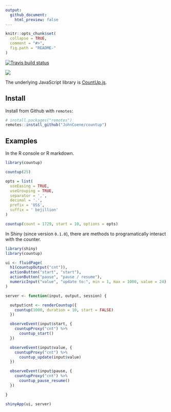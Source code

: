 ```yaml
---
output: 
  github_document:
    html_preview: false
---
```


```r
knitr::opts_chunk$set(
  collapse = TRUE,
  comment = "#>",
  fig.path = "README-"
)
```

<!-- badges: start -->
[![Travis build status](https://travis-ci.org/JohnCoene/countup.svg?branch=master)](https://travis-ci.org/JohnCoene/countup)
<!-- badges: end -->

![](./man/figures/logo.png)

The underlying JavaScript library is [CountUp.js](https://github.com/inorganik/CountUp.js).

## Install

Install from Github with `remotes`:

```r
# install.packages("remotes")
remotes::install_github("JohnCoene/countup")
```

## Examples

In the R console or R markdown.

```r
library(countup)

countup(25)

opts = list(
  useEasing = TRUE, 
  useGrouping = TRUE, 
  separator = ',', 
  decimal = '.', 
  prefix = 'US$', 
  suffix = ' bejillion' 
)

countup(count = 1729, start = 10, options = opts)
```

In Shiny (since version `0.1.0`), there are methods to programatically interact with the counter.

```r
library(shiny)
library(countup)

ui <- fluidPage(
  h1(countupOutput("cnt")),
  actionButton("start", "start"),
  actionButton("pause", "pause / resume"),
  numericInput("value", "update to:", min = 1, max = 1000, value = 24)
)

server <- function(input, output, session) {

  output$cnt <- renderCountup({
    countup(1000, duration = 10, start = FALSE)
  })

  observeEvent(input$start, {
    countupProxy("cnt") %>% 
      countup_start()
  })

  observeEvent(input$value, {
    countupProxy("cnt") %>% 
      countup_update(input$value)
  })

  observeEvent(input$pause, {
    countupProxy("cnt") %>% 
      countup_pause_resume()
  })

}

shinyApp(ui, server)
```
